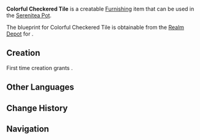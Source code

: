 {{Furnishing Infobox
|id             = 360202
|image          = Item Colorful Checkered Tile.png
|category       = Decoration
|subcategory    = Flooring
|rarity         = 3
|adeptal_energy = 30

|description    = A flooring lined with tiles of different colors along the diagonal axes of the room is beautiful indeed, but it is prone to dazzling the eyes when the indoor lighting is too bright. Finding a reference point for placing furniture is also a lot of trouble, resulting in slanted placements for days.
|blueprint      = [[Realm Depot]]
}}
'''Colorful Checkered Tile''' is a creatable [[Furnishing]] item that can be used in the [[Serenitea Pot]].

The blueprint for Colorful Checkered Tile is obtainable from the [[Realm Depot]] for {{Item|Realm Currency|24|x=160}}.

==Creation==
First time creation grants {{Item|Trust|24|x=60}}.
{{Recipe
|type = Creation
|time = 14h
|White Iron Chunk = 4
|Blue Dye = 4
|Red Dye = 4
|sort = White Iron Chunk,Blue Dye,Red Dye
}}

==Other Languages==
{{Other Languages|default_hidden = 1
|en      = Colorful Checkered Tile
|zhs     = 异色方格地砖
|zhs_rm  = Yìsè Fānggé Dìzhuān
|zht     = 異色方格地磚
|zht_rm  = Yìsè Fānggé Dìzhuān
|ja      = 異色の格子柄タイル
|ja_rm   = Ishoku no Koushigara Tairu
|ko      = 이색 사각 타일
|ko_rm   = 
|es      = Baldosa de colores ajedrezada
|fr      = Carrelage à carreaux colorés
|ru      = Красочная клетчатая плитка
|th      = กระเบื้องปูพื้นลายตาราง
|th_rm   = 
|vi      = Gạch Lát Nền Ca Rô
|de      = Bunt karierte Fliese
|id      = Ubin Kotak-Kotak Berwarna
|pt      = Azulejo Xadrez Colorido
}}

==Change History==
{{Change History|1.5}}

==Navigation==
{{Furnishing Navbox/Interior|type=Decoration}}